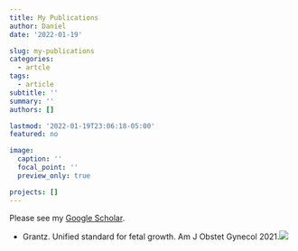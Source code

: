 ```yaml
---
title: My Publications
author: Daniel
date: '2022-01-19'

slug: my-publications
categories:
  - artcle
tags:
  - article
subtitle: ''
summary: ''
authors: []

lastmod: '2022-01-19T23:06:18-05:00'
featured: no

image:
  caption: ''
  focal_point: ''
  preview_only: true

projects: []
---
```

   
Please see my [Google Scholar](https://scholar.google.com/citations?user=qLSBOZkAAAAJ&hl=en).    

- Grantz. Unified standard for fetal growth. Am J Obstet Gynecol 2021.![](https://els-jbs-prod-cdn.jbs.elsevierhealth.com/cms/attachment/f29a96ee-e92b-47f8-b14a-4423295d19d5/gr1.jpg) 

 



